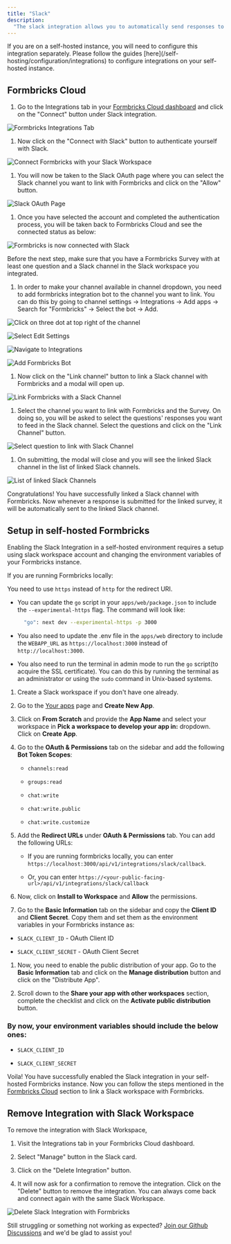 ```yaml
---
title: "Slack"
description:
  "The slack integration allows you to automatically send responses to a Slack channel of your choice."
---
```


<Note>
  If you are on a self-hosted instance, you will need to configure this integration separately. Please follow the guides [here](/self-hosting/configuration/integrations) to configure integrations on your self-hosted instance.
</Note>

## Formbricks Cloud

1. Go to the Integrations tab in your [Formbricks Cloud dashboard](https://app.formbricks.com/) and click on the "Connect" button under Slack integration.

![Formbricks Integrations Tab](/images/xm-and-surveys/core-features/integrations/slack/integrations-tab.webp)

1. Now click on the "Connect with Slack" button to authenticate yourself with Slack.

![Connect Formbricks with your Slack Workspace](/images/xm-and-surveys/core-features/integrations/slack/connect-with-slack.webp)

1. You will now be taken to the Slack OAuth page where you can select the Slack channel you want to link with Formbricks and click on the "Allow" button.

![Slack OAuth Page](/images/xm-and-surveys/core-features/integrations/slack/slack-auth.webp)

1. Once you have selected the account and completed the authentication process, you will be taken back to Formbricks Cloud and see the connected status as below:

![Formbricks is now connected with Slack](/images/xm-and-surveys/core-features/integrations/slack/slack-connected.webp)

<Note>
  Before the next step, make sure that you have a Formbricks Survey with at
  least one question and a Slack channel in the Slack workspace you integrated.
</Note>

1. In order to make your channel available in channel dropdown, you need to add formbricks integration bot to the channel you want to link. You can do this by going to channel settings -> Integrations -> Add apps -> Search for "Formbricks" -> Select the bot -> Add.

![Click on three dot at top right of the channel](/images/xm-and-surveys/core-features/integrations/slack/add-slack-bot-1.webp)

![Select Edit Settings](/images/xm-and-surveys/core-features/integrations/slack/add-slack-bot-2.webp)

![Navigate to Integrations](/images/xm-and-surveys/core-features/integrations/slack/add-slack-bot-3.webp)

![Add Formbricks Bot](/images/xm-and-surveys/core-features/integrations/slack/add-slack-bot-4.webp)

1. Now click on the "Link channel" button to link a Slack channel with Formbricks and a modal will open up.

![Link Formbricks with a Slack Channel](/images/xm-and-surveys/core-features/integrations/slack/link-survey-with-channel.webp)

1. Select the channel you want to link with Formbricks and the Survey. On doing so, you will be asked to select the questions' responses you want to feed in the Slack channel. Select the questions and click on the "Link Channel" button.

![Select question to link with Slack Channel](/images/xm-and-surveys/core-features/integrations/slack/link-with-questions.webp)

1. On submitting, the modal will close and you will see the linked Slack channel in the list of linked Slack channels.

![List of linked Slack Channels](/images/xm-and-surveys/core-features/integrations/slack/list-linked-surveys.webp)

Congratulations! You have successfully linked a Slack channel with Formbricks. Now whenever a response is submitted for the linked survey, it will be automatically sent to the linked Slack channel.

## Setup in self-hosted Formbricks

Enabling the Slack Integration in a self-hosted environment requires a setup using slack workspace account and changing the environment variables of your Formbricks instance.

<Note>
  If you are running Formbricks locally:

  You need to use `https` instead of `http` for the redirect URI.

  * You can update the `go` script in your `apps/web/package.json` to include the `--experimental-https` flag. The
    command will look like: <br />

    ```bash
      "go": next dev --experimental-https -p 3000
    ```

  * You also need to update the .env file in the `apps/web` directory to include the `WEBAPP_URL` as `https://localhost:3000` instead of `http://localhost:3000`.

  * You also need to run the terminal in admin mode to run the `go` script(to acquire the SSL certificate). You can do this by running the terminal as an administrator or using the `sudo` command in Unix-based systems.
</Note>

1. Create a Slack workspace if you don't have one already.

2. Go to the [Your apps](https://api.slack.com/apps) page and **Create New App**.

3. Click on **From Scratch** and provide the **App Name** and select your workspace in **Pick a workspace to develop your app in:** dropdown. Click on **Create App**.

4. Go to the **OAuth & Permissions** tab on the sidebar and add the following **Bot Token Scopes**:

   * `channels:read`

   * `groups:read`

   * `chat:write`

   * `chat:write.public`

   * `chat:write.customize`

5. Add the **Redirect URLs** under **OAuth & Permissions** tab. You can add the following URLs:

   * If you are running formbricks locally, you can enter `https://localhost:3000/api/v1/integrations/slack/callback`.

   * Or, you can enter `https://<your-public-facing-url>/api/v1/integrations/slack/callback`

6. Now, click on **Install to Workspace** and **Allow** the permissions.

7. Go to the **Basic Information** tab on the sidebar and copy the **Client ID** and **Client Secret**. Copy them and set them as the environment variables in your Formbricks instance as:

* `SLACK_CLIENT_ID` - OAuth Client ID

* `SLACK_CLIENT_SECRET` - OAuth Client Secret

1. Now, you need to enable the public distribution of your app. Go to the **Basic Information** tab and click on the **Manage distribution** button and click on the "Distribute App".

2. Scroll down to the **Share your app with other workspaces** section, complete the checklist and click on the **Activate public distribution** button.

### By now, your environment variables should include the below ones:

* `SLACK_CLIENT_ID`

* `SLACK_CLIENT_SECRET`

Voila! You have successfully enabled the Slack integration in your self-hosted Formbricks instance. Now you can follow the steps mentioned in the [Formbricks Cloud](#formbricks-cloud) section to link a Slack workspace with Formbricks.

## Remove Integration with Slack Workspace

To remove the integration with Slack Workspace,

1. Visit the Integrations tab in your Formbricks Cloud dashboard.

2. Select "Manage" button in the Slack card.

3. Click on the "Delete Integration" button.

4. It will now ask for a confirmation to remove the integration. Click on the "Delete" button to remove the integration. You can always come back and connect again with the same Slack Workspace.

![Delete Slack Integration with Formbricks](/images/xm-and-surveys/core-features/integrations/slack/delete-connection.webp)

Still struggling or something not working as expected? [Join our Github Discussions](https://github.com/formbricks/formbricks/discussions) and we'd be glad to assist you!